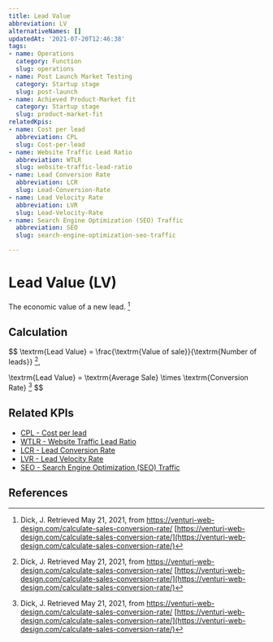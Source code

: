 ```yaml
---
title: Lead Value
abbreviation: LV
alternativeNames: []
updatedAt: '2021-07-20T12:46:38'
tags:
- name: Operations
  category: Function
  slug: operations
- name: Post Launch Market Testing
  category: Startup stage
  slug: post-launch
- name: Achieved Product-Market fit
  category: Startup stage
  slug: product-market-fit
relatedKpis:
- name: Cost per lead
  abbreviation: CPL
  slug: Cost-per-lead
- name: Website Traffic Lead Ratio
  abbreviation: WTLR
  slug: website-traffic-lead-ratio
- name: Lead Conversion Rate
  abbreviation: LCR
  slug: Lead-Conversion-Rate
- name: Lead Velocity Rate
  abbreviation: LVR
  slug: Lead-Velocity-Rate
- name: Search Engine Optimization (SEO) Traffic
  abbreviation: SEO
  slug: search-engine-optimization-seo-traffic

---
```


# Lead Value (LV)

The economic value of a new lead. [^1]

## Calculation

$$
\textrm{Lead Value} = \frac{\textrm{Value of sale}}{\textrm{Number of leads}} [^1],

\textrm{Lead Value} = \textrm{Average Sale} \times \textrm{Conversion Rate} [^2]
$$



## Related KPIs

- [CPL - Cost per lead](/en/kpis/Cost-per-lead)
- [WTLR - Website Traffic Lead Ratio](/en/kpis/website-traffic-lead-ratio)
- [LCR - Lead Conversion Rate](/en/kpis/Lead-Conversion-Rate)
- [LVR - Lead Velocity Rate](/en/kpis/Lead-Velocity-Rate)
- [SEO - Search Engine Optimization (SEO) Traffic](/en/kpis/search-engine-optimization-seo-traffic)

## References

[^1]: Dick, J.   Retrieved May 21, 2021, from https://venturi-web-design.com/calculate-sales-conversion-rate/ [https://venturi-web-design.com/calculate-sales-conversion-rate/](https://venturi-web-design.com/calculate-sales-conversion-rate/)
[^2]: Dick, J.   Retrieved May 21, 2021, from https://venturi-web-design.com/calculate-sales-conversion-rate/ [https://venturi-web-design.com/calculate-sales-conversion-rate/](https://venturi-web-design.com/calculate-sales-conversion-rate/)
[^3]: Communications, Z.  . Retrieved May 21, 2021, from https://info.zimmercommunications.com/blog/how-to-calculate-what-a-lead-is-worth-and-how-it-impacts-roi [https://info.zimmercommunications.com/blog/how-to-calculate-what-a-lead-is-worth-and-how-it-impacts-roi](https://info.zimmercommunications.com/blog/how-to-calculate-what-a-lead-is-worth-and-how-it-impacts-roi)
